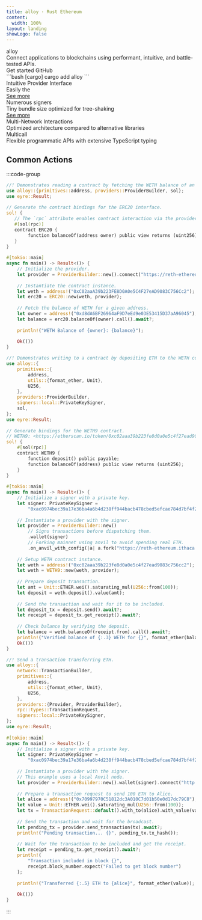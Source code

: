 ```yaml
---
title: alloy · Rust Ethereum
content:
  width: 100%
layout: landing
showLogo: false
---
```


 
<div className="max-w-[1120px] mx-auto vp-doc relative px-[24px] mb-[64px] mt-[32px] md:px-0 md:mb-[32px]">
  <div className="pt-[48px] max-sm:pt-0">
    <div className="max-sm:px-0 flex justify-between z-0 max-md:justify-center max-md:flex-col max-md:items-center max-md:space-y-6">
      <div className="space-y-8 max-w-[400px] flex flex-col items-start max-md:items-center">
        <div className="space-x-4 flex flex-row">
        <HomePage.Logo />
        <div className="font-semibold text-[72px] text-[#000000] max-sm:text-[54px] max-md:text-center dark:text-white">alloy</div>
        </div>
        <div className="font-regular text-[21px] max-sm:text-[18px] text-[#919193] max-md:text-center">Connect applications to blockchains using <span className="text-black dark:text-white">performant</span>, <span className="text-black dark:text-white">intuitive</span>, and <span className="text-black dark:text-white">battle-tested</span> APIs.</div>
        <div className="flex justify-center space-x-2">
          <HomePage.Button href="/getting-started/quick-start" variant="accent">Get started</HomePage.Button>
          <HomePage.Button href="https://github.com/alloy-rs/alloy">GitHub</HomePage.Button>
        </div>
      </div>
        <div className="flex flex-col justify-between w-[440px] space-y-10 max-lg:w-[300px]">
        <div id="home-install" className="h-full">
        ```bash [cargo]
        cargo add alloy
        ```
        </div>
    </div>
  </div>

  <div className="flex justify-between flex-wrap mt-10 max-sm:hidden">
      <div className="pr-2 w-1/4 max-lg:pb-3 max-sm:px-0 max-lg:w-1/2 max-sm:w-full z-0">
        <div className="relative w-full h-[168px] max-lg:h-[142px] overflow-hidden">
          <div className="border-black/10 dark:border-white/10 border border-solid rounded-lg h-full px-5 py-6 absolute z-10 flex flex-col justify-between w-full">
            <div className="text-xl font-medium text-black dark:text-white">Intuitive Provider Interface</div>
            <div className="text-[17px] text-[#919193]">Easily the </div>
            <a href="/building-with-alloy/best-practices/wrapping-a-provider" className="text-[17px]">See more</a>
          </div>
          <div className="absolute left-0 right-0 top-0 bottom-0 dark:bg-[#313136] opacity-20 z-0" />
          <div className="absolute left-0 right-0 top-0 bottom-0 backdrop-filter backdrop-blur-[2px] z-0" />
        </div>
      </div>
      <div className="pl-2 pr-2 max-sm:px-0 max-lg:pb-3 max-lg:pr-0 w-1/4 max-lg:w-1/2 max-sm:w-full z-0">
        <div className="relative w-full h-[168px] max-lg:h-[142px]">
          <div className="border-black/10 dark:border-white/10 border border-solid rounded-lg h-full px-5 py-6 absolute z-10 flex flex-col justify-between w-full">
            <div className="text-xl font-medium text-black dark:text-white">Numerous signers</div>
            <div>
            <div className="text-[17px] text-[#919193]">Tiny bundle size optimized for tree-shaking</div>
            <a href="/building-with-alloy/best-practices/signers-vs-ethereum-wallet" className="text-[17px]">See more</a>
            </div>
          </div>
          <div className="absolute left-0 right-0 top-0 bottom-0 dark:bg-[#313136] opacity-20 z-0" />
          <div className="absolute left-0 right-0 top-0 bottom-0 backdrop-filter backdrop-blur-[2px] z-0" />
        </div>
      </div>
      <div className="pl-2 pr-2 max-lg:pb-3 max-sm:px-0 max-lg:pl-0 w-1/4 max-lg:w-1/2 max-sm:w-full z-0">
        <div className="relative w-full h-[168px] max-lg:h-[142px]">
          <div className="border-black/10 dark:border-white/10 border border-solid rounded-lg h-full px-5 py-6 absolute z-10 flex flex-col justify-between w-full">
            <div className="text-xl font-medium text-black dark:text-white">Multi-Network Interactions</div>
            <div className="text-[17px] text-[#919193]">Optimized architecture compared to alternative libraries</div>
          </div>
          <div className="absolute left-0 right-0 top-0 bottom-0 dark:bg-[#313136] opacity-20 z-0" />
          <div className="absolute left-0 right-0 top-0 bottom-0 backdrop-filter backdrop-blur-[2px] z-0" />
        </div>
      </div>
      <div className="pl-2 w-1/4 max-sm:px-0 max-lg:w-1/2 max-sm:w-full z-0">
        <div className="relative w-full h-[168px] max-lg:h-[142px]">
          <div className="border-black/10 dark:border-white/10 border border-solid rounded-lg h-full px-5 py-6 absolute z-10 flex flex-col justify-between w-full">
            <div className="text-xl font-medium text-black dark:text-white">Multicall</div>
            <div className="text-[17px] text-[#919193]">Flexible programmatic APIs with extensive TypeScript typing</div>
          </div>
          <div className="absolute left-0 right-0 top-0 bottom-0 dark:bg-[#313136] opacity-20 z-0" />
          <div className="absolute left-0 right-0 top-0 bottom-0 backdrop-filter backdrop-blur-[2px] z-0" />
        </div>
      </div>
    </div>
    </div>
</div>
 
 
<article className="vocs_Content max-w-5xl mx-auto">
 
# Common Actions
 
:::code-group
 
```rust [read_contract.rs]
//! Demonstrates reading a contract by fetching the WETH balance of an address.
use alloy::{primitives::address, providers::ProviderBuilder, sol};
use eyre::Result;
 
// Generate the contract bindings for the ERC20 interface.
sol! {
   // The `rpc` attribute enables contract interaction via the provider.
   #[sol(rpc)]
   contract ERC20 {
        function balanceOf(address owner) public view returns (uint256);
   }
}
 
#[tokio::main]
async fn main() -> Result<()> {
    // Initialize the provider.
    let provider = ProviderBuilder::new().connect("https://reth-ethereum.ithaca.xyz/rpc").await?;
 
    // Instantiate the contract instance.
    let weth = address!("0xC02aaA39b223FE8D0A0e5C4F27eAD9083C756Cc2");
    let erc20 = ERC20::new(weth, provider);
 
    // Fetch the balance of WETH for a given address.
    let owner = address!("0xd8dA6BF26964aF9D7eEd9e03E53415D37aA96045");
    let balance = erc20.balanceOf(owner).call().await?;
 
    println!("WETH Balance of {owner}: {balance}");
 
    Ok(())
}
```
 
```rust [write_contract.rs]
//! Demonstrates writing to a contract by depositing ETH to the WETH contract.
use alloy::{
    primitives::{
        address,
        utils::{format_ether, Unit},
        U256,
    },
    providers::ProviderBuilder,
    signers::local::PrivateKeySigner,
    sol,
};
use eyre::Result;
 
// Generate bindings for the WETH9 contract.
// WETH9: <https://etherscan.io/token/0xc02aaa39b223fe8d0a0e5c4f27ead9083c756cc2>
sol! {
    #[sol(rpc)]
    contract WETH9 {
        function deposit() public payable;
        function balanceOf(address) public view returns (uint256);
    }
}
 
#[tokio::main]
async fn main() -> Result<()> {
    // Initialize a signer with a private key.
    let signer: PrivateKeySigner =
        "0xac0974bec39a17e36ba4a6b4d238ff944bacb478cbed5efcae784d7bf4f2ff80".parse()?;
 
    // Instantiate a provider with the signer.
    let provider = ProviderBuilder::new()
        // Signs transactions before dispatching them.
        .wallet(signer)
        // Forking mainnet using anvil to avoid spending real ETH.
        .on_anvil_with_config(|a| a.fork("https://reth-ethereum.ithaca.xyz/rpc"));
 
    // Setup WETH contract instance.
    let weth = address!("0xc02aaa39b223fe8d0a0e5c4f27ead9083c756cc2");
    let weth = WETH9::new(weth, provider);
 
    // Prepare deposit transaction.
    let amt = Unit::ETHER.wei().saturating_mul(U256::from(100));
    let deposit = weth.deposit().value(amt);
 
    // Send the transaction and wait for it to be included.
    let deposit_tx = deposit.send().await?;
    let receipt = deposit_tx.get_receipt().await?;
 
    // Check balance by verifying the deposit.
    let balance = weth.balanceOf(receipt.from).call().await?;
    println!("Verified balance of {:.3} WETH for {}", format_ether(balance), receipt.from);
    Ok(())
}
```
 
```rust [send_transaction.rs]
//! Send a transaction transferring ETH.
use alloy::{
    network::TransactionBuilder,
    primitives::{
        address,
        utils::{format_ether, Unit},
        U256,
    },
    providers::{Provider, ProviderBuilder},
    rpc::types::TransactionRequest,
    signers::local::PrivateKeySigner,
};
use eyre::Result;
 
#[tokio::main]
async fn main() -> Result<()> {
    // Initialize a signer with a private key.
    let signer: PrivateKeySigner =
        "0xac0974bec39a17e36ba4a6b4d238ff944bacb478cbed5efcae784d7bf4f2ff80".parse()?;
 
    // Instantiate a provider with the signer.
    // This example uses a local Anvil node.
    let provider = ProviderBuilder::new().wallet(signer).connect("http://localhost:8545").await?;
 
    // Prepare a transaction request to send 100 ETH to Alice.
    let alice = address!("0x70997970C51812dc3A010C7d01b50e0d17dc79C8");
    let value = Unit::ETHER.wei().saturating_mul(U256::from(100));
    let tx = TransactionRequest::default().with_to(alice).with_value(value);
 
    // Send the transaction and wait for the broadcast.
    let pending_tx = provider.send_transaction(tx).await?;
    println!("Pending transaction... {}", pending_tx.tx_hash());
 
    // Wait for the transaction to be included and get the receipt.
    let receipt = pending_tx.get_receipt().await?;
    println!(
        "Transaction included in block {}",
        receipt.block_number.expect("Failed to get block number")
    );
 
    println!("Transferred {:.5} ETH to {alice}", format_ether(value));
 
    Ok(())
}
```
 
:::
 
<Sponsors />
 
</article>
